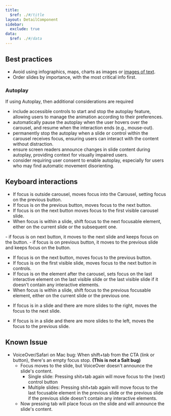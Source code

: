 ```yaml
---
title:
  $ref: ./#/title
layout: DetailComponent
sidebar:
  exclude: true
data:
  $ref: ./#/data
---
```


## Best practices

- Avoid using infographics, maps, charts as images or [images of text](https://www.w3.org/TR/UNDERSTANDING-WCAG20/visual-audio-contrast-text-presentation.html).
- Order slides by importance, with the most critical info first.

### Autoplay

If using Autoplay, then additional considerations are required

- include accessible controls to start and stop the autoplay feature, allowing users to manage the animation according to their preferences.
- automatically pause the autoplay when the user hovers over the carousel, and resume when the interaction ends (e.g., mouse-out).
- permanently stop the autoplay when a slide or control within the carousel receives focus, ensuring users can interact with the content without distraction.
- ensure screen readers announce changes in slide content during autoplay, providing context for visually impaired users.
- consider requiring user consent to enable autoplay, especially for users who may find automatic movement disorienting.

## Keyboard interactions

<KeyboardControls>
<KeyboardControl keyOrCombos="Tab">

- If focus is outside carousel, moves focus into the Carousel, setting focus on the previous button.
- If focus is on the previous button, moves focus to the next button.
- If focus is on the next button moves focus to the first visible carousel slide.
- When focus is within a slide, shift focus to the next focusable element, either on the current slide or the subsequent one.

</KeyboardControl>
<KeyboardControl keyOrCombos="Enter">
- if focus is on next button, it moves to the next slide and keeps focus on the button.
- if focus is on previous button, it moves to the previous slide and keeps focus on the button.
</KeyboardControl>

<KeyboardControl keyOrCombos="Shift + Tab">
  
- If focus is on the next button, moves focus to the previous button.
- If focus is on the first visible slide, moves focus to the next button in controls. 
- If focus is on the element after the carousel, sets focus on the last interactive element on the last visible slide or the last visible slide if it doesn't contain any interactive elements.
- When focus is within a slide, shift focus to the previous focusable element, either on the current slide or the previous one.

</KeyboardControl>

<KeyboardControl keyOrCombos="Right arrow">

- If focus is in a slide and there are more slides to the right, moves the focus to the next slide.

</KeyboardControl>

<KeyboardControl keyOrCombos="Left arrow">

- If focus is in a slide and there are more slides to the left, moves the focus to the previous slide.

</KeyboardControl>
</KeyboardControls>

## Known Issue

- VoiceOver/Safari on Mac bug: When shift+tab from the CTA (link or button), there's an empty focus stop. **(This is not a Salt bug)**
  - Focus moves to the slide, but VoiceOver doesn't announce the slide's content.
    - Single slide: Pressing shit+tab again will move focus to the (next) control button
    - Multiple slides: Pressing shit+tab again will move focus to the last focusable element in the previous slide or the previous slide if the previous slide doesn't contain any interactive elements.
  - Now pressing tab will place focus on the slide and will announce the slide's content.

